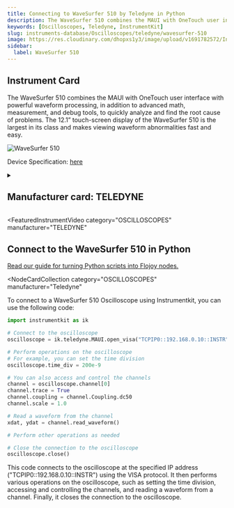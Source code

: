 ```yaml
---
title: Connecting to WaveSurfer 510 by Teledyne in Python
description: The WaveSurfer 510 combines the MAUI with OneTouch user interface with powerful waveform processing, in addition to advanced math, measurement, and debug tools, to quickly analyze and find the root cause of problems. The 12.1” touch-screen display of the WaveSurfer 510 is the largest in its class and makes viewing waveform abnormalities fast and easy.
keywords: [Oscilloscopes, Teledyne, InstrumentKit]
slug: instruments-database/Oscilloscopes/teledyne/wavesurfer-510
image: https://res.cloudinary.com/dhopxs1y3/image/upload/v1691782572/Instruments/Oscilloscopes/WaveSurfer-510/WaveSurfer-510.jpg
sidebar:
  label: WaveSurfer 510
---
```



## Instrument Card

The WaveSurfer 510 combines the MAUI with OneTouch user interface with powerful waveform processing, in addition to advanced math, measurement, and debug tools, to quickly analyze and find the root cause of problems. The 12.1” touch-screen display of the WaveSurfer 510 is the largest in its class and makes viewing waveform abnormalities fast and easy.

![WaveSurfer 510](https://res.cloudinary.com/dhopxs1y3/image/upload/v1691782572/Instruments/Oscilloscopes/WaveSurfer-510/WaveSurfer-510.jpg)

Device Specification: [here](https://res.cloudinary.com/iwh/image/upload/q_auto,g_center/assets/1/26/wavesurfer510-ds-24mar17-prelim.pdf)

<details style={{ marginTop: "15px"}}>
<summary><h2 style={{display:'inline'}}>Manufacturer card: TELEDYNE</h2></summary>

![TELEDYNE](https://res.cloudinary.com/dhopxs1y3/image/upload/v1692812958/Instruments/Vendor%20Logos/Teledyne_technologies.png)

Teledyne LeCroy is an American manufacturer of oscilloscopes, protocol analyzers and other test equipment. LeCroy is now a subsidiary of Teledyne Technologies.

- Headquarters: USA
- Yearly Revenue (millions, USD): 5458.6
- Vendor Website: [here](https://www.teledynelecroy.com/)

</details>


<FeaturedInstrumentVideo
  category="OSCILLOSCOPES"
  manufacturer="TELEDYNE"
></FeaturedInstrumentVideo>

## Connect to the WaveSurfer 510 in Python

[Read our guide for turning Python scripts into Flojoy nodes.](https://docs.flojoy.ai/contribution/blocks/custom-flojoy-block/)


<Tabs>
<TabItem value="Flojoy" label="Flojoy" className="flojoy-instrument-tabs">

<NodeCardCollection
  category="OSCILLOSCOPES"
  manufacturer="Teledyne"
></NodeCardCollection>

</TabItem>
<TabItem value="InstrumentKit" label="InstrumentKit">

To connect to a WaveSurfer 510 Oscilloscope using Instrumentkit, you can use the following code:

```python
import instrumentkit as ik

# Connect to the oscilloscope
oscilloscope = ik.teledyne.MAUI.open_visa("TCPIP0::192.168.0.10::INSTR")

# Perform operations on the oscilloscope
# For example, you can set the time division
oscilloscope.time_div = 200e-9

# You can also access and control the channels
channel = oscilloscope.channel[0]
channel.trace = True
channel.coupling = channel.Coupling.dc50
channel.scale = 1.0

# Read a waveform from the channel
xdat, ydat = channel.read_waveform()

# Perform other operations as needed

# Close the connection to the oscilloscope
oscilloscope.close()
```

This code connects to the oscilloscope at the specified IP address ("TCPIP0::192.168.0.10::INSTR") using the VISA protocol. It then performs various operations on the oscilloscope, such as setting the time division, accessing and controlling the channels, and reading a waveform from a channel. Finally, it closes the connection to the oscilloscope.

</TabItem>
</Tabs>
